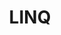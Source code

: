 ---
title: 'LINQ'
description: 'C''est quoi LINQ?'
writingStartDate: '2025-06-21'
publishingDate: '2025-06-21'
lastUpdated: '2025-06-21'
heroImage: '/joseph-blog/articles/linq/title.webp'
IsPublished: false
---